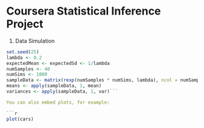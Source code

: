 Coursera Statistical Inference Project
========================================================

1. Data Simulation

```r
set.seed(25)
lambda <- 0.2
expectedMean <- expectedSd <- 1/lambda
numSamples <- 40
numSims <- 1000
sampleData <- matrix(rexp(numSamples * numSims, lambda), ncol = numSamples)
means <- apply(sampleData, 1, mean)
variances <- apply(sampleData, 1, var)```

You can also embed plots, for example:

```r
plot(cars)
```

